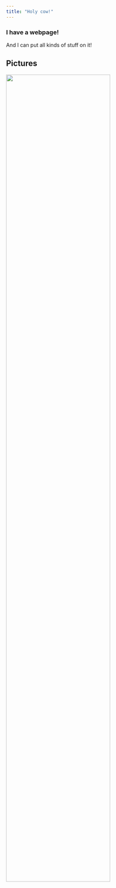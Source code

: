 ```yaml
---
title: "Holy cow!"
---
```


### I have a webpage!

And I can put all kinds of stuff on it!

## Pictures

<img src="images/image.jpg" style="width:75%">